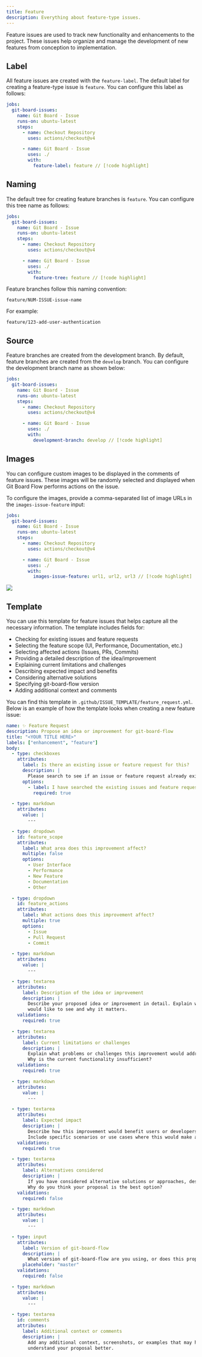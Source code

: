 ```yaml
---
title: Feature
description: Everything about feature-type issues.
---
```


Feature issues are used to track new functionality and enhancements to the project. These issues help organize and manage the development of new features from conception to implementation.

## Label

All feature issues are created with the `feature-label`. The default label for creating a feature-type issue is `feature`. You can configure this label as follows:

```yml
jobs:
  git-board-issues:
    name: Git Board - Issue
    runs-on: ubuntu-latest
    steps:
      - name: Checkout Repository
        uses: actions/checkout@v4

      - name: Git Board - Issue
        uses: ./
        with:
          feature-label: feature // [!code highlight]
```

## Naming

The default tree for creating feature branches is `feature`. You can configure this tree name as follows:

```yml
jobs:
  git-board-issues:
    name: Git Board - Issue
    runs-on: ubuntu-latest
    steps:
      - name: Checkout Repository
        uses: actions/checkout@v4

      - name: Git Board - Issue
        uses: ./
        with:
          feature-tree: feature // [!code highlight]
```

Feature branches follow this naming convention:

```
feature/NUM-ISSUE-issue-name
```

For example:
```
feature/123-add-user-authentication
```

## Source

Feature branches are created from the development branch. By default, feature branches are created from the `develop` branch. You can configure the development branch name as shown below:

```yml
jobs:
  git-board-issues:
    name: Git Board - Issue
    runs-on: ubuntu-latest
    steps:
      - name: Checkout Repository
        uses: actions/checkout@v4

      - name: Git Board - Issue
        uses: ./
        with:
          development-branch: develop // [!code highlight]
```

## Images

You can configure custom images to be displayed in the comments of feature issues. These images will be randomly selected and displayed when Git Board Flow performs actions on the issue.

To configure the images, provide a comma-separated list of image URLs in the `images-issue-feature` input:

```yml
jobs:
  git-board-issues:
    name: Git Board - Issue
    runs-on: ubuntu-latest
    steps:
      - name: Checkout Repository
        uses: actions/checkout@v4

      - name: Git Board - Issue
        uses: ./
        with:
          images-issue-feature: url1, url2, url3 // [!code highlight]
```

<Image zoom src="https://media2.giphy.com/media/v1.Y2lkPTc5MGI3NjExeHNrY2JseXlwNmY3bTI2aDd3eXp4N2pjMHJtNDBiYWg3OHE3Zmd5aCZlcD12MV9pbnRlcm5hbF9naWZfYnlfaWQmY3Q9Zw/ROlbnsc7aCIL6Icq6h/giphy.gif" />

## Template

You can use this template for feature issues that helps capture all the necessary information. The template includes fields for:

- Checking for existing issues and feature requests
- Selecting the feature scope (UI, Performance, Documentation, etc.)
- Selecting affected actions (Issues, PRs, Commits)
- Providing a detailed description of the idea/improvement
- Explaining current limitations and challenges
- Describing expected impact and benefits
- Considering alternative solutions
- Specifying git-board-flow version
- Adding additional context and comments

You can find this template in `.github/ISSUE_TEMPLATE/feature_request.yml`. Below is an example of how the template looks when creating a new feature issue:

```yml
name: ✨ Feature Request
description: Propose an idea or improvement for git-board-flow
title: "<YOUR TITLE HERE>"
labels: ["enhancement", "feature"]
body:
  - type: checkboxes
    attributes:
      label: Is there an existing issue or feature request for this?
      description: |
        Please search to see if an issue or feature request already exists for what you are proposing.
      options:
        - label: I have searched the existing issues and feature requests.
          required: true

  - type: markdown
    attributes:
      value: |
        ---

  - type: dropdown
    id: feature_scope
    attributes:
      label: What area does this improvement affect?
      multiple: false
      options:
        - User Interface
        - Performance
        - New Feature
        - Documentation
        - Other

  - type: dropdown
    id: feature_actions
    attributes:
      label: What actions does this improvement affect?
      multiple: true
      options:
        - Issue
        - Pull Request
        - Commit

  - type: markdown
    attributes:
      value: |
        ---

  - type: textarea
    attributes:
      label: Description of the idea or improvement
      description: |
        Describe your proposed idea or improvement in detail. Explain what you
        would like to see and why it matters.
    validations:
      required: true

  - type: textarea
    attributes:
      label: Current limitations or challenges
      description: |
        Explain what problems or challenges this improvement would address.
        Why is the current functionality insufficient?
    validations:
      required: true

  - type: markdown
    attributes:
      value: |
        ---

  - type: textarea
    attributes:
      label: Expected impact
      description: |
        Describe how this improvement would benefit users or developers.
        Include specific scenarios or use cases where this would make a difference.
    validations:
      required: true

  - type: textarea
    attributes:
      label: Alternatives considered
      description: |
        If you have considered alternative solutions or approaches, describe them here.
        Why do you think your proposal is the best option?
    validations:
      required: false

  - type: markdown
    attributes:
      value: |
        ---

  - type: input
    attributes:
      label: Version of git-board-flow
      description: |
        What version of git-board-flow are you using, or does this proposal apply to all versions?
      placeholder: "master"
    validations:
      required: false

  - type: markdown
    attributes:
      value: |
        ---

  - type: textarea
    id: comments
    attributes:
      label: Additional context or comments
      description: |
        Add any additional context, screenshots, or examples that may help us
        understand your proposal better.
```